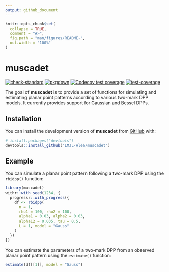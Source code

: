 ```yaml
---
output: github_document
---
```


<!-- README.md is generated from README.Rmd. Please edit that file -->

```r
knitr::opts_chunk$set(
  collapse = TRUE,
  comment = "#>",
  fig.path = "man/figures/README-",
  out.width = "100%"
)
```

# muscadet

<!-- badges: start -->
[![check-standard](https://github.com/LMJL-Alea/muscadet/actions/workflows/check-standard.yaml/badge.svg)](https://github.com/LMJL-Alea/muscadet/actions/workflows/check-standard.yaml)
[![pkgdown](https://github.com/LMJL-Alea/muscadet/actions/workflows/pkgdown.yaml/badge.svg)](https://github.com/LMJL-Alea/muscadet/actions/workflows/pkgdown.yaml)
[![Codecov test coverage](https://codecov.io/gh/LMJL-Alea/muscadet/branch/master/graph/badge.svg)](https://app.codecov.io/gh/LMJL-Alea/muscadet?branch=master)
[![test-coverage](https://github.com/LMJL-Alea/muscadet/actions/workflows/test-coverage.yaml/badge.svg)](https://github.com/LMJL-Alea/muscadet/actions/workflows/test-coverage.yaml)
<!-- badges: end -->

The goal of **muscadet** is to provide a set of functions for simulating and
estimating planar point patterns according to various two-mark DPP models. It
currently provides support for Gaussian and Bessel DPPs.

## Installation

You can install the development version of **muscadet** from
[GitHub](https://github.com/) with:

``` r
# install.packages("devtools")
devtools::install_github("LMJL-Alea/muscadet")
```

## Example

You can simulate a planar point pattern following a two-mark DPP using the
`rbidpp()` function:

```r
library(muscadet)
withr::with_seed(1234, {
  progressr::with_progress({
    df <- rbidpp(
      n = 1, 
      rho1 = 100, rho2 = 100, 
      alpha1 = 0.03, alpha2 = 0.03, 
      alpha12 = 0.035, tau = 0.5, 
      L = 1, model = "Gauss"
    )  
  })
})
```

You can estimate the parameters of a two-mark DPP from an observed planar point
pattern using the `estimate()` function:

```r
estimate(df[[1]], model = "Gauss")
```
